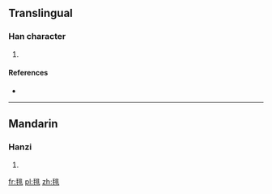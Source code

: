 ==Translingual==

===Han character===
{{Han char|rn=82|rad=毛|as=08|sn=12|four=|canj=HULMY}}

# {{defn|Han|sort=毛08}}

====References====
* {{Han ref|kx=0594.261|dkj=16884|hdz=31999.150|uh=6BF4|ud=27636}}

----

==Mandarin==

===Hanzi===
{{cmn-hanzi|pin=[[bī]] ([[bi1]]), [[sāi]] ([[sai1]])|wg=pi<sup>1</sup>, sai<sup>1</sup>}}

# {{defn|lang=cmn|sort=毛08}}

[[fr:毴]]
[[pl:毴]]
[[zh:毴]]